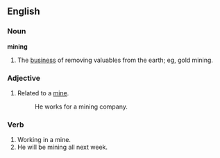 ==English==
===Noun===
'''mining'''
# The [[business]] of removing valuables from the earth; eg, gold mining.
===Adjective===
# Related to a [[mine]].
#: He works for a mining company.
===Verb===
# Working in a mine.
# He will be mining all next week.